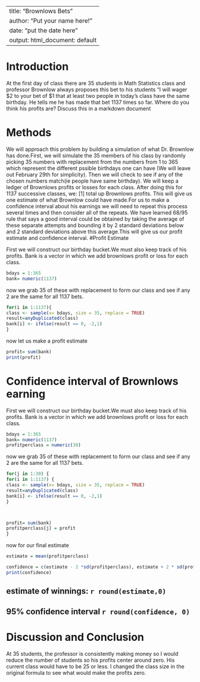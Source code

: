 ---
title: "Brownlows Bets"
author: "Put your name here!"
date: "put the date here"
output: html_document: default
 ---

<!-- We recommend you use git branches -- create a separate branch for each major section i.e. Introduction, Methods, Results, Inferential Results, and Discussion and Conclusions - leave the YAML block untouched until the final merge where you put in your own name !-->

# Introduction

<!--In this section you explain what you are trying to show.  Where did the data come from?  What is the research or other question you are trying to answer?!-->

 At the first day of class there are 35 students in Math Statistics class and professor Brownlow always proposes this bet to his students "I will wager $2 to your bet of $1 that at least two people in today's class have  the same birthday.  He tells me he has made that bet 1137 times so far. Where do you think his profits are? Discuss this in a markdown document

# Methods

<!--Decide on your methods:  In this section explain the approach you will take to attack the issue --- how will you decide on a likely estimate of professor Brownlow's earnings or losses after 1137 bets. Also explain how you construct a 95% confidence interval about your estimate of his winnings !-->

We will approach this problem by building a simulation of what Dr. Brownlow has done.First, we will simulate the 35 members of his class by randomly picking 35 numbers with replacement from the numbers from 1 to 365 which represent the different pssible birthdays one can have (We will leave out February 29th for simplicity).
Then we will check to see if any of the chosen numbers match(ie people have same birthday). We will keep a ledger of Brownlows profits or losses for each class. After doing this for 1137 successive classes, we: [1] total up Brownlows profits. This will give us one estimate of what Brownlow could have made.For us to make a confidence interval about his earnings we will need to repeat this process several times and then consider all of the repeats. We have learned 68/95 rule that says a good interval could be obtained by taking the average of these separate attempts and bounding it by 2 standard deviations below and 2 standard deviations above this average.This will give us our profit estimate and confidence interval.
#Profit Estimate

<!--Explain and display the results of your method of coming up with the estimate of professor Brownlows betting!-->
First we will construct our birthday bucket.We must also keep track of his profits. Bank is a vector in which we add brownlows profit or loss for each class.
```{r}
bdays = 1:365
bank= numeric(1137)
```
now we grab 35 of these with replacement to form our class and see if any 2 are the same for all 1137 bets.
```{r}
for(i in 1:1137){
class <- sample(x= bdays, size = 35, replace = TRUE)
result=anyDuplicated(class)
bank[i] <- ifelse(result == 0, -2,1)
}
```
now let us make a profit estimate
```{r}
profit= sum(bank)
print(profit)
```


# Confidence interval of Brownlows earning

<!--Explain and display your method of coming up with a 95% confidence interval of  professor Brownlows-->
 
First we will construct our birthday bucket.We must also keep track of his profits. Bank is a vector in which we add brownlows profit or loss for each class.
```{r}
bdays = 1:365
bank= numeric(1137)
profitperclass = numeric(30)
```
now we grab 35 of these with replacement to form our class and see if any 2 are the same for all 1137 bets.

```{r}
for(j in 1:30) {
for(i in 1:1137) {
class <- sample(x= bdays, size = 35, replace = TRUE)
result=anyDuplicated(class)
bank[i] <- ifelse(result == 0, -2,1)
}



profit= sum(bank)
profitperclass[j] = profit
}
``` 
now for our final estimate 
```{r}
estimate = mean(profitperclass)

confidence = c(estimate - 2 *sd(profitperclass), estimate + 2 * sd(profitperclass))
print(confidence)
```




## estimate of winnings: `r round(estimate,0)`    
## 95% confidence interval `r round(confidence, 0)`  

# Discussion and Conclusion

<!--Discussion and conclusion here.  If professor Brownlow is consistantly making or losing money how could he change his payout so that his profits center on zero?  Also discuss what size his class should be in order to have his current scheme balance at zero profit.!-->

At 35 students, the professor is consistently making money so I would reduce the number of students so his profits center around zero. His current class would have to be 25 or less. I changed the class size in the original formula to see what would make the profits zero.
